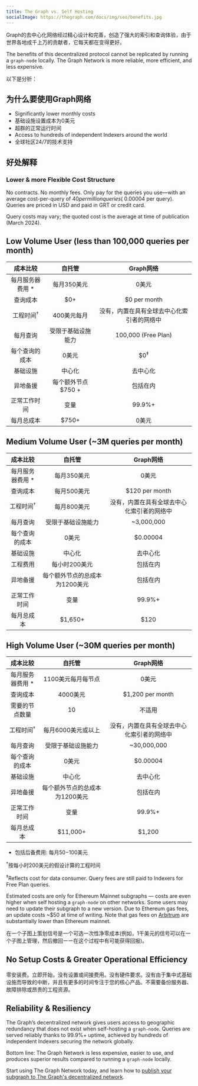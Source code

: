 ```yaml
---
title: The Graph vs. Self Hosting
socialImage: https://thegraph.com/docs/img/seo/benefits.jpg
---
```


Graph的去中心化网络经过精心设计和完善，创造了强大的索引和查询体验，由于世界各地成千上万的贡献者，它每天都在变得更好。

The benefits of this decentralized protocol cannot be replicated by running a `graph-node` locally. The Graph Network is more reliable, more efficient, and less expensive.

以下是分析：

## 为什么要使用Graph网络

- Significantly lower monthly costs
- 基础设施设置成本为0美元
- 超群的正常运行时间
- Access to hundreds of independent Indexers around the world
- 全球社区24/7的技术支持

## 好处解释

### Lower & more Flexible Cost Structure

No contracts. No monthly fees. Only pay for the queries you use—with an average cost-per-query of $40 per million queries (~$0.00004 per query). Queries are priced in USD and paid in GRT or credit card.

Query costs may vary; the quoted cost is the average at time of publication (March 2024).

## Low Volume User (less than 100,000 queries per month)

|       成本比较       |                   自托管                   |        Graph网络        |
| :--------------: | :-------------------------------------: | :-------------------: |
|    每月服务器费用 \*    |                 每月350美元                 |          0美元          |
|       查询成本       |                   $0+                   |      $0 per month     |
| 工程时间<sup>†</sup> |                 400美元每月                 | 没有，内置在具有全球去中心化索引者的网络中 |
|       每月查询       |                受限于基础设施能力                |  100,000 (Free Plan)  |
|      每个查询的成本     |                   0美元                   |     $0<sup>‡</sup>    |
|       基础设施       |                   中心化                   |          去中心化         |
|       异地备援       |              每个额外节点 $750 +              |          包括在内         |
|      正常工作时间      |                    变量                   |         99.9%+        |
|       每月总成本      | <span className="highlight-row" />$750+ |          0美元          |

## Medium Volume User (~3M queries per month)

|       成本比较       |                     自托管                    |        Graph网络        |
| :--------------: | :----------------------------------------: | :-------------------: |
|    每月服务器费用 \*    |                   每月350美元                  |          0美元          |
|       查询成本       |                   每月500美元                  |     $120 per month    |
| 工程时间<sup>†</sup> |                   每月800美元                  | 没有，内置在具有全球去中心化索引者的网络中 |
|       每月查询       |                  受限于基础设施能力                 |       ~3,000,000      |
|      每个查询的成本     |                     0美元                    |        $0.00004       |
|       基础设施       |                     中心化                    |          去中心化         |
|       工程费用       |                  每小时200美元                  |          包括在内         |
|       异地备援       |              每个额外节点的总成本为1200美元             |          包括在内         |
|      正常工作时间      |                     变量                     |         99.9%+        |
|       每月总成本      | <span className="highlight-row" /> $1,650+ |          $120         |

## High Volume User (~30M queries per month)

|       成本比较       |                     自托管                     |        Graph网络        |
| :--------------: | :-----------------------------------------: | :-------------------: |
|    每月服务器费用 \*    |                 1100美元每月每节点                 |          0美元          |
|       查询成本       |                    4000美元                   |    $1,200 per month   |
|      需要的节点数量     |                      10                     |          不适用          |
| 工程时间<sup>†</sup> |                 每月6000美元或以上                 | 没有，内置在具有全球去中心化索引者的网络中 |
|       每月查询       |                  受限于基础设施能力                  |      ~30,000,000      |
|      每个查询的成本     |                     0美元                     |        $0.00004       |
|       基础设施       |                     中心化                     |          去中心化         |
|       异地备援       |              每个额外节点的总成本为1200美元              |          包括在内         |
|      正常工作时间      |                      变量                     |         99.9%+        |
|       每月总成本      | <span className="highlight-row" /> $11,000+ |         $1,200        |

- 包括后备费用: 每月$50-$100美元

<sup>†</sup>按每小时200美元的假设计算的工程时间

<sup>‡</sup>Reflects cost for data consumer. Query fees are still paid to Indexers for Free Plan queries.

Estimated costs are only for Ethereum Mainnet subgraphs — costs are even higher when self hosting a `graph-node` on other networks. Some users may need to update their subgraph to a new version. Due to Ethereum gas fees, an update costs ~$50 at time of writing. Note that gas fees on [Arbitrum](/archived/arbitrum/arbitrum-faq/) are substantially lower than Ethereum mainnet.

在一个子图上策划信号是一个可选一次性净零成本(例如，1千美元的信号可以在一个子图上管理，然后撤回ーー在这个过程中有可能获得回报)。

## No Setup Costs & Greater Operational Efficiency

零安装费。立即开始，没有设置或间接费用。没有硬件要求。没有由于集中式基础设施而导致的中断，并且有更多的时间专注于您的核心产品。不需要备份服务器、故障排除或昂贵的工程资源。

## Reliability & Resiliency

The Graph’s decentralized network gives users access to geographic redundancy that does not exist when self-hosting a `graph-node`. Queries are served reliably thanks to 99.9%+ uptime, achieved by hundreds of independent Indexers securing the network globally.

Bottom line: The Graph Network is less expensive, easier to use, and produces superior results compared to running a `graph-node` locally.

Start using The Graph Network today, and learn how to [publish your subgraph to The Graph's decentralized network](/subgraphs/quick-start/).
